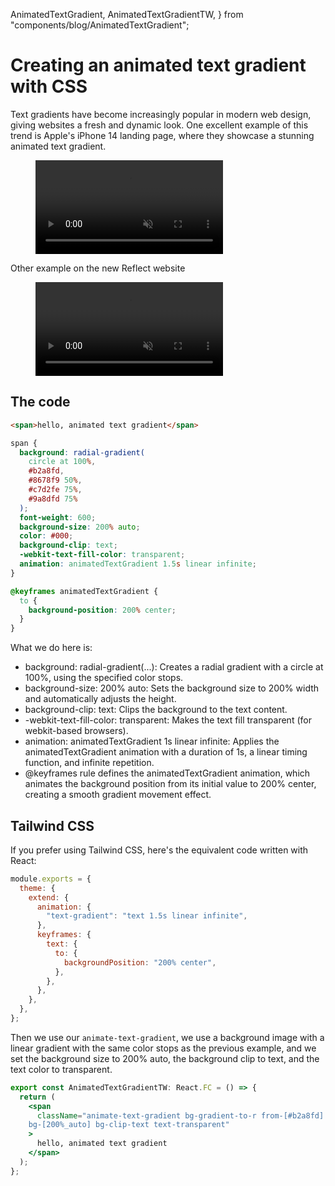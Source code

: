   AnimatedTextGradient,
  AnimatedTextGradientTW,
} from "components/blog/AnimatedTextGradient";

<LayoutBlog >

# Creating an animated text gradient with CSS

Text gradients have become increasingly popular in modern web design, giving websites a fresh and dynamic look. One excellent example of this trend is Apple's iPhone 14 landing page, where they showcase a stunning animated text gradient.

<figure>
  <video
    playsInline
    muted
    loop
    autoPlay
    src="/blog/animated-text-gradient-iphone14.mp4"
    alt="Animated text gradient iPhone 14"
    className="m-auto h-full w-96"
  />
  <figcaption>
    [Animated text gradient on iPhone 14 landing
    page](https://www.apple.com/iphone-14/)
  </figcaption>
</figure>

Other example on the new Reflect website

<figure>
  <video
    playsInline
    muted
    loop
    autoPlay
    src="/blog/animted-text-gradient-reflect.mp4"
    alt="Animated text gradient Reflect"
    className="m-auto h-full w-96 rounded-xl border border-slate-600/50"
  />
  <figcaption>
    [Animated text gradient on Reflect website](https://reflect.app/)
  </figcaption>
</figure>

## The code

<ComponentPlayground className="border-neutral-800 bg-neutral-900">
  <AnimatedTextGradient />
</ComponentPlayground>

```html
<span>hello, animated text gradient</span>
```

```css
span {
  background: radial-gradient(
    circle at 100%,
    #b2a8fd,
    #8678f9 50%,
    #c7d2fe 75%,
    #9a8dfd 75%
  );
  font-weight: 600;
  background-size: 200% auto;
  color: #000;
  background-clip: text;
  -webkit-text-fill-color: transparent;
  animation: animatedTextGradient 1.5s linear infinite;
}

@keyframes animatedTextGradient {
  to {
    background-position: 200% center;
  }
}
```

What we do here is:

- background: radial-gradient(...): Creates a radial gradient with a circle at 100%, using the specified color stops.
- background-size: 200% auto: Sets the background size to 200% width and automatically adjusts the height.
- background-clip: text: Clips the background to the text content.
- -webkit-text-fill-color: transparent: Makes the text fill transparent (for webkit-based browsers).
- animation: animatedTextGradient 1s linear infinite: Applies the animatedTextGradient animation with a duration of 1s, a linear timing function, and infinite repetition.
- @keyframes rule defines the animatedTextGradient animation, which animates the background position from its initial value to 200% center, creating a smooth gradient movement effect.

## Tailwind CSS

If you prefer using Tailwind CSS, here's the equivalent code written with React:

```js tailwind.config.js
module.exports = {
  theme: {
    extend: {
      animation: {
        "text-gradient": "text 1.5s linear infinite",
      },
      keyframes: {
        text: {
          to: {
            backgroundPosition: "200% center",
          },
        },
      },
    },
  },
};
```

Then we use our `animate-text-gradient`, we use a background image with a linear gradient with the same color stops as the previous example, and we set the background size to 200% auto, the background clip to text, and the text color to transparent.

```jsx
export const AnimatedTextGradientTW: React.FC = () => {
  return (
    <span
      className="animate-text-gradient bg-gradient-to-r from-[#b2a8fd] via-[#8678f9] to-[#c7d2fe] 
    bg-[200%_auto] bg-clip-text text-transparent"
    >
      hello, animated text gradient
    </span>
  );
};
```

</LayoutBlog>
